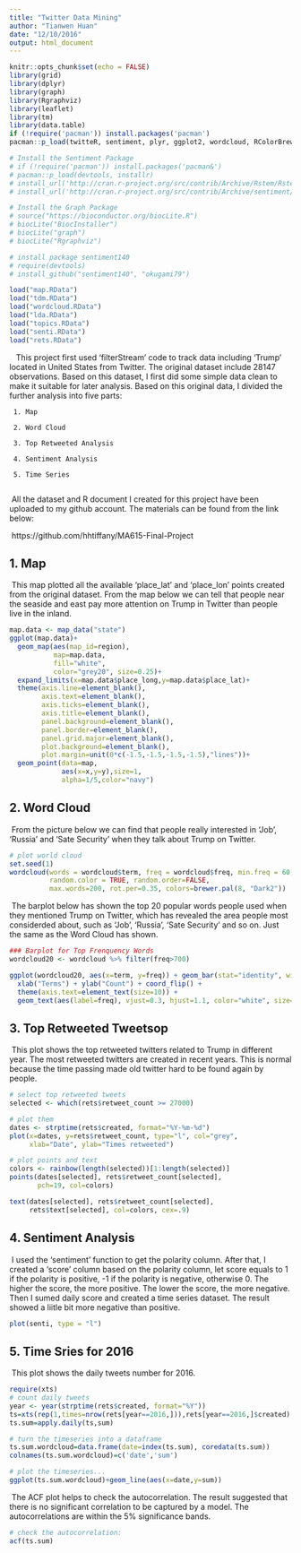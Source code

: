 ```yaml
---
title: "Twitter Data Mining"
author: "Tianwen Huan"
date: "12/10/2016"
output: html_document
---
```


```r
knitr::opts_chunk$set(echo = FALSE)
library(grid)
library(dplyr)
library(graph)
library(Rgraphviz)
library(leaflet)
library(tm)
library(data.table)
if (!require('pacman')) install.packages('pacman')
pacman::p_load(twitteR, sentiment, plyr, ggplot2, wordcloud, RColorBrewer, httpuv, RCurl, base64enc)
```

```r
# Install the Sentiment Package
# if (!require('pacman')) install.packages('pacman&')
# pacman::p_load(devtools, installr)
# install_url('http://cran.r-project.org/src/contrib/Archive/Rstem/Rstem_0.4-1.tar.gz')
# install_url('http://cran.r-project.org/src/contrib/Archive/sentiment/sentiment_0.2.tar.gz')
```

```r
# Install the Graph Package
# source("https://bioconductor.org/biocLite.R")
# biocLite("BiocInstaller")
# biocLite("graph")
# biocLite("Rgraphviz")
```

```r
# install package sentiment140
# require(devtools)
# install_github("sentiment140", "okugami79")
```

```r
load("map.RData")
load("tdm.RData")
load("wordcloud.RData")
load("lda.RData")
load("topics.RData")
load("senti.RData")
load("rets.RData")
```

  \  \ This project first used 'filterStream' code to track data including 'Trump' located in United States from Twitter. The original dataset include 28147 observations. Based on this dataset, I first did some simple data clean to make it suitable for later analysis. Based on this original data, I divided the further analysis into five parts:
  
     1. Map 
     
     2. Word Cloud
     
     3. Top Retweeted Analysis
     
     4. Sentiment Analysis
     
     5. Time Series
     
  \ All the dataset and R document I created for this project have been uploaded to my github account. The materials can be found from the link below: 
  
  \ https://github.com/hhtiffany/MA615-Final-Project

## 1. Map

  \ This map plotted all the available 'place_lat' and 'place_lon' points created from the original dataset. From the map below we can tell that people near the seaside and east pay more attention on Trump in Twitter than people live in the inland.
  
```r
map.data <- map_data("state") 
ggplot(map.data)+
  geom_map(aes(map_id=region),
           map=map.data,
           fill="white",
           color="grey20", size=0.25)+
  expand_limits(x=map.data$place_long,y=map.data$place_lat)+
  theme(axis.line=element_blank(),
        axis.text=element_blank(),
        axis.ticks=element_blank(),
        axis.title=element_blank(),
        panel.background=element_blank(),
        panel.border=element_blank(),
        panel.grid.major=element_blank(),
        plot.background=element_blank(), 
        plot.margin=unit(0*c(-1.5,-1.5,-1.5,-1.5),"lines"))+
  geom_point(data=map, 
             aes(x=x,y=y),size=1,
             alpha=1/5,color="navy")
```


## 2. Word Cloud

  \ From the picture below we can find that people really interested in 'Job', 'Russia' and 'Sate Security' when they talk about Trump on Twitter.
```r
# plot world cloud
set.seed(1)
wordcloud(words = wordcloud$term, freq = wordcloud$freq, min.freq = 60, 
          random.color = TRUE, random.order=FALSE,
          max.words=200, rot.per=0.35, colors=brewer.pal(8, "Dark2"))
```


  \ The barplot below has shown the top 20 popular words people used when they mentioned Trump on Twitter, which has revealed the area people most considerded about, such as 'Job', 'Russia', 'Sate Security' and so on. Just the same as the Word Cloud has shown.
  
```r
### Barplot for Top Frenquency Words
wordcloud20 <- wordcloud %>% filter(freq>700)

ggplot(wordcloud20, aes(x=term, y=freq)) + geom_bar(stat="identity", width=0.5, fill="lightblue") +
  xlab("Terms") + ylab("Count") + coord_flip() +
  theme(axis.text=element_text(size=10)) +
  geom_text(aes(label=freq), vjust=0.3, hjust=1.1, color="white", size=3.5) 
```


## 3. Top Retweeted Tweetsop

  \ This plot shows the top retweeted twitters related to Trump in different year. The most retweeted twitters are created in recent years. This is normal because the time passing made old twitter hard to be found again by people.
  
```r
# select top retweeted tweets
selected <- which(rets$retweet_count >= 27000)

# plot them
dates <- strptime(rets$created, format="%Y-%m-%d")
plot(x=dates, y=rets$retweet_count, type="l", col="grey",
     xlab="Date", ylab="Times retweeted")

# plot points and text
colors <- rainbow(length(selected))[1:length(selected)]
points(dates[selected], rets$retweet_count[selected], 
       pch=19, col=colors)

text(dates[selected], rets$retweet_count[selected],
     rets$text[selected], col=colors, cex=.9)

```


## 4. Sentiment Analysis

  \ I used the 'sentiment' function to get the polarity column. After that, I created a 'score' column based on the polarity column, let score equals to 1 if the polarity is positive, -1 if the polarity is negative, otherwise 0. The higher the score, the more positive. The lower the score, the more negative. Then I sumed daily score and created a time series dataset.  The result showed a liitle bit more negative than positive. 
  
```r
plot(senti, type = "l")
```


## 5. Time Sries for 2016

  \ This plot shows the daily tweets number for 2016.

```r
require(xts)
# count daily tweets
year <- year(strptime(rets$created, format="%Y"))
ts=xts(rep(1,times=nrow(rets[year==2016,])),rets[year==2016,]$created)
ts.sum=apply.daily(ts,sum) 

# turn the timeseries into a dataframe
ts.sum.wordcloud=data.frame(date=index(ts.sum), coredata(ts.sum))
colnames(ts.sum.wordcloud)=c('date','sum')

# plot the timeseries...
ggplot(ts.sum.wordcloud)+geom_line(aes(x=date,y=sum))
```


  \ The ACF plot helps to check the autocorrelation. The result suggested that there is no significant correlation to be captured by a model. The autocorrelations are within the 5% significance bands. 

```r
# check the autocorrelation:
acf(ts.sum)
```

